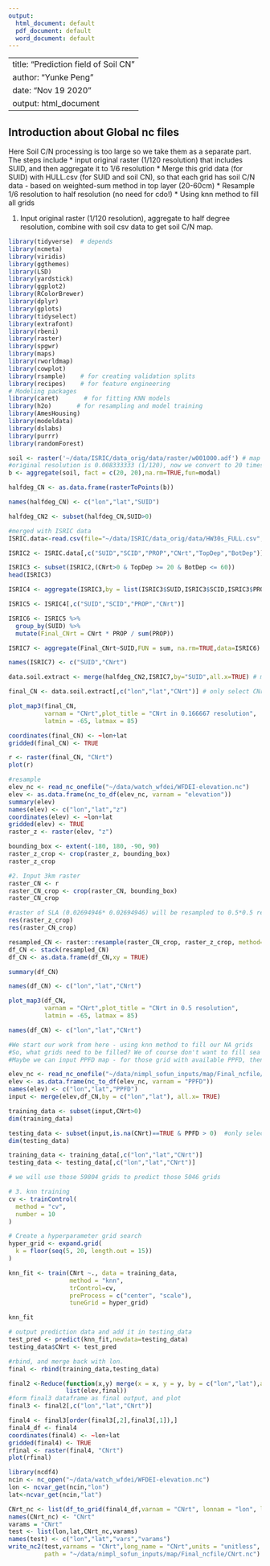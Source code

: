 ```yaml
---
output:
  html_document: default
  pdf_document: default
  word_document: default
---
```


---
title: "Prediction field of Soil CN"
author: "Yunke Peng"
date: "Nov 19 2020"
output: html_document
---

## Introduction about Global nc files

Here Soil C/N processing is too large so we take them as a separate part.
The steps include
 * input original raster (1/120 resolution) that includes SUID, and then aggregate it to 1/6 resolution
 * Merge this grid data (for SUID) with HULL.csv (for SUID and soil CN), so that each grid has soil C/N data - based on weighted-sum method in top layer (20-60cm)
 * Resample 1/6 resolution to half resolution (no need for cdo!)
 * Using knn method to fill all grids

1. Input original raster (1/120 resolution), aggregate to half degree resolution, combine with soil csv data to get soil C/N map.
```r
library(tidyverse)  # depends
library(ncmeta)
library(viridis)
library(ggthemes)
library(LSD)
library(yardstick)
library(ggplot2)
library(RColorBrewer)
library(dplyr)
library(gplots)
library(tidyselect)
library(extrafont)
library(rbeni)
library(raster)
library(spgwr)
library(maps)
library(rworldmap)
library(cowplot)
library(rsample)    # for creating validation splits
library(recipes)    # for feature engineering
# Modeling packages
library(caret)       # for fitting KNN models
library(h2o)       # for resampling and model training
library(AmesHousing)
library(modeldata)
library(dslabs)
library(purrr)
library(randomForest)

soil <- raster('~/data/ISRIC/data_orig/data/raster/w001000.adf') # map input from the last 2015 version of ISRIC (Batjes 2015 ISRIC report)
#original resolution is 0.008333333 (1/120), now we convert to 20 times coarser, that is 1/6 (half_deg) which matches our standard.
b <- aggregate(soil, fact = c(20, 20),na.rm=TRUE,fun=modal)

halfdeg_CN <- as.data.frame(rasterToPoints(b))

names(halfdeg_CN) <- c("lon","lat","SUID")

halfdeg_CN2 <- subset(halfdeg_CN,SUID>0)

#merged with ISRIC data
ISRIC.data<-read.csv(file="~/data/ISRIC/data_orig/data/HW30s_FULL.csv",header=TRUE,sep=";",dec = ".") # Now, input ISRIC database

ISRIC2 <- ISRIC.data[,c("SUID","SCID","PROP","CNrt","TopDep","BotDep")]

ISRIC3 <- subset(ISRIC2,(CNrt>0 & TopDep >= 20 & BotDep <= 60))
head(ISRIC3)

ISRIC4 <- aggregate(ISRIC3,by = list(ISRIC3$SUID,ISRIC3$SCID,ISRIC3$PROP),FUN=mean,na.rm=TRUE)

ISRIC5 <- ISRIC4[,c("SUID","SCID","PROP","CNrt")]

ISRIC6 <- ISRIC5 %>%
  group_by(SUID) %>%
  mutate(Final_CNrt = CNrt * PROP / sum(PROP))

ISRIC7 <- aggregate(Final_CNrt~SUID,FUN = sum, na.rm=TRUE,data=ISRIC6)

names(ISRIC7) <- c("SUID","CNrt")

data.soil.extract <- merge(halfdeg_CN2,ISRIC7,by="SUID",all.x=TRUE) # merge site with soil variables by using SUID

final_CN <- data.soil.extract[,c("lon","lat","CNrt")] # only select CNrt variable

plot_map3(final_CN, 
          varnam = "CNrt",plot_title = "CNrt in 0.166667 resolution",
          latmin = -65, latmax = 85)

coordinates(final_CN) <- ~lon+lat
gridded(final_CN) <- TRUE

r <- raster(final_CN, "CNrt")
plot(r)

#resample
elev_nc <- read_nc_onefile("~/data/watch_wfdei/WFDEI-elevation.nc")
elev <- as.data.frame(nc_to_df(elev_nc, varnam = "elevation"))
summary(elev)
names(elev) <- c("lon","lat","z")
coordinates(elev) <- ~lon+lat 
gridded(elev) <- TRUE
raster_z <- raster(elev, "z") 

bounding_box <- extent(-180, 180, -90, 90)
raster_z_crop <- crop(raster_z, bounding_box)
raster_z_crop

#2. Input 3km raster
raster_CN <- r
raster_CN_crop <- crop(raster_CN, bounding_box)
raster_CN_crop

#raster of SLA (0.02694946* 0.02694946) will be resampled to 0.5*0.5 resolution, based on provided elevation raster 
res(raster_z_crop)
res(raster_CN_crop)

resampled_CN <- raster::resample(raster_CN_crop, raster_z_crop, method="ngb")
df_CN <- stack(resampled_CN)
df_CN <- as.data.frame(df_CN,xy = TRUE)

summary(df_CN)

names(df_CN) <- c("lon","lat","CNrt")

plot_map3(df_CN, 
          varnam = "CNrt",plot_title = "CNrt in 0.5 resolution",
          latmin = -65, latmax = 85)

names(df_CN) <- c("lon","lat","CNrt")

#We start our work from here - using knn method to fill our NA grids
#So, what grids need to be filled? We of course don't want to fill sea grids or edge grids
#Maybe we can input PPFD map - for those grid with available PPFD, then we considered as land grid to fill its NA

elev_nc <- read_nc_onefile("~/data/nimpl_sofun_inputs/map/Final_ncfile/PPFD.nc")
elev <- as.data.frame(nc_to_df(elev_nc, varnam = "PPFD"))
names(elev) <- c("lon","lat","PPFD")
input <- merge(elev,df_CN,by = c("lon","lat"), all.x= TRUE)

training_data <- subset(input,CNrt>0)
dim(training_data)

testing_data <- subset(input,is.na(CNrt)==TRUE & PPFD > 0)  #only select NA on land
dim(testing_data)

training_data <- training_data[,c("lon","lat","CNrt")]
testing_data <- testing_data[,c("lon","lat","CNrt")]

# we will use those 59804 grids to predict those 5046 grids

# 3. knn training
cv <- trainControl(
  method = "cv", 
  number = 10
)

# Create a hyperparameter grid search
hyper_grid <- expand.grid(
  k = floor(seq(5, 20, length.out = 15))
)

knn_fit <- train(CNrt ~., data = training_data,
                 method = "knn",
                 trControl=cv,
                 preProcess = c("center", "scale"),
                 tuneGrid = hyper_grid)

knn_fit

# output prediction data and add it in testing_data
test_pred <- predict(knn_fit,newdata=testing_data)
testing_data$CNrt <- test_pred

#rbind, and merge back with lon.
final <- rbind(training_data,testing_data)

final2 <-Reduce(function(x,y) merge(x = x, y = y, by = c("lon","lat"),all.x=TRUE), 
                list(elev,final))
#form final3 dataframe as final output, and plot
final3 <- final2[,c("lon","lat","CNrt")]

final4 <- final3[order(final3[,2],final3[,1]),]
final4_df <- final4
coordinates(final4) <- ~lon+lat
gridded(final4) <- TRUE
rfinal <- raster(final4, "CNrt")
plot(rfinal)

library(ncdf4)
ncin <- nc_open("~/data/watch_wfdei/WFDEI-elevation.nc")
lon <- ncvar_get(ncin,"lon")
lat<-ncvar_get(ncin,"lat")

CNrt_nc <- list(df_to_grid(final4_df,varnam = "CNrt", lonnam = "lon", latnam = "lat"))
names(CNrt_nc) <- "CNrt"
varams = "CNrt"
test <- list(lon,lat,CNrt_nc,varams)
names(test) <- c("lon","lat","vars","varams")
write_nc2(test,varnams = "CNrt",long_name = "CNrt",units = "unitless",
          path = "~/data/nimpl_sofun_inputs/map/Final_ncfile/CNrt.nc")

``` 


